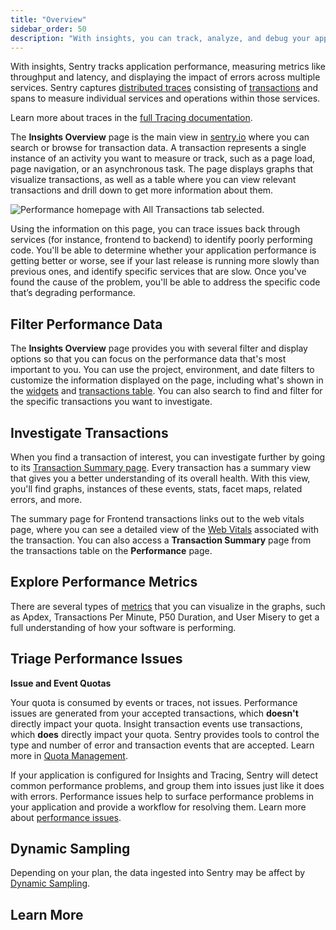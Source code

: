 ```yaml
---
title: "Overview"
sidebar_order: 50
description: "With insights, you can track, analyze, and debug your application's performance. Sentry helps you identify performance opportunities and trace issues back to poorly performing code."
---
```


With insights, Sentry tracks application performance, measuring metrics like throughput and latency, and displaying the impact of errors across multiple services. Sentry captures [distributed traces](/product/sentry-basics/tracing/distributed-tracing/) consisting of [transactions](/product/insights/overview/transaction-summary/#what-is-a-transaction) and spans to measure individual services and operations within those services.

<Alert>

Learn more about traces in the [full Tracing documentation](/product/sentry-basics/tracing/).

</Alert>

The **Insights Overview** page is the main view in [sentry.io](https://sentry.io) where you can search or browse for transaction data. A transaction represents a single instance of an activity you want to measure or track, such as a page load, page navigation, or an asynchronous task. The page displays graphs that visualize transactions, as well as a table where you can view relevant transactions and drill down to get more information about them.

![Performance homepage with All Transactions tab selected.](./img/01_full_widget_all.png)

Using the information on this page, you can trace issues back through services (for instance, frontend to backend) to identify poorly performing code. You'll be able to determine whether your application performance is getting better or worse, see if your last release is running more slowly than previous ones, and identify specific services that are slow. Once you've found the cause of the problem, you'll be able to address the specific code that’s degrading performance.

## Filter Performance Data

The **Insights Overview** page provides you with several filter and display options so that you can focus on the performance data that's most important to you. You can use the project, environment, and date filters to customize the information displayed on the page, including what's shown in the [widgets](/product/insights/overview/filters-display/#widgets) and [transactions table](/product/insights/overview/filters-display/#transaction-table). You can also search to find and filter for the specific transactions you want to investigate.

## Investigate Transactions

When you find a transaction of interest, you can investigate further by going to its [Transaction Summary page](/product/insights/overview/transaction-summary). Every transaction has a summary view that gives you a better understanding of its overall health. With this view, you'll find graphs, instances of these events, stats, facet maps, related errors, and more.

The summary page for Frontend transactions links out to the web vitals page, where you can see a detailed view of the [Web Vitals](/product/insights/web-vitals/) associated with the transaction. You can also access a **Transaction Summary** page from the transactions table on the **Performance** page.

## Explore Performance Metrics

There are several types of [metrics](/product/insights/overview/metrics/) that you can visualize in the graphs, such as Apdex, Transactions Per Minute, P50 Duration, and User Misery to get a full understanding of how your software is performing.

## Triage Performance Issues

<Alert>

**Issue and Event Quotas**

Your quota is consumed by events or traces, not issues. Performance issues are generated from your accepted transactions, which **doesn't** directly impact your quota. Insight transaction events use transactions, which **does** directly impact your quota. Sentry provides tools to control the type and number of error and transaction events that are accepted. Learn more in [Quota Management](/pricing/quotas/manage-transaction-quota).

</Alert>

If your application is configured for Insights and Tracing, Sentry will detect common performance problems, and group them into issues just like it does with errors. Performance issues help to surface performance problems in your application and provide a workflow for resolving them. Learn more about [performance issues](/product/issues/issue-details/performance-issues/).

## Dynamic Sampling
Depending on your plan, the data ingested into Sentry may be affect by [Dynamic Sampling](/organization/dynamic-sampling/).

## Learn More

<PageGrid />
